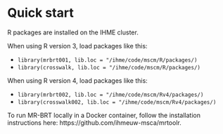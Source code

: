 # Quick start {#quickstart}

R packages are installed on the IHME cluster. 

When using R version 3, load packages like this:

- `library(mrbrt001, lib.loc = "/ihme/code/mscm/R/packages/)` 
- `library(crosswalk, lib.loc = "/ihme/code/mscm/R/packages/)`

When using R version 4, load packages like this:

- `library(mrbrt002, lib.loc = "/ihme/code/mscm/Rv4/packages/)`
- `library(crosswalk002, lib.loc = "/ihme/code/mscm/Rv4/packages/)`

To run MR-BRT locally in a Docker container, follow the installation instructions here: https://github.com/ihmeuw-msca/mrtoolr.
